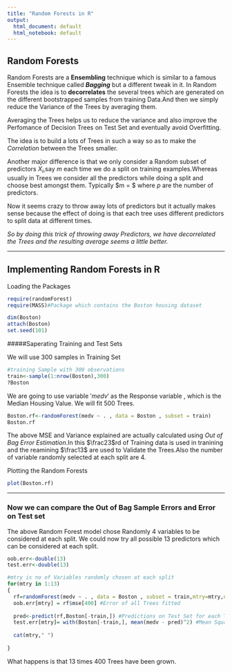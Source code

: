 ```yaml
---
title: "Random Forests in R"
output:
  html_document: default
  html_notebook: default
---
```



## Random Forests 

Random Forests are a __Ensembling__ technique which is similar to a famous Ensemble technique called  *__Bagging__* but a different tweak in it. In Random Forests the idea is to __decorrelates__ the several trees which are generated on the different bootstrapped samples from training Data.And then we simply reduce the Variance of the Trees by averaging them. 

Averaging the Trees helps us to reduce the variance and also improve the Perfomance of Decision Trees on Test Set and eventually avoid Overfitting.

The idea is to build a lots of Trees in such a way so as to make the *Correlation* between the Trees smaller.

Another major difference is that we only consider a Random subset of predictors $X_i$,say $m$ each time we do a split on training examples.Whereas usually in Trees we consider all the predictors while doing a split and choose best amongst them. Typically  $m = \sqrt{p} $ where $p$ are the number of predictors.

Now it seems crazy to throw away lots of predictors but it actually makes sense because the effect of doing is that each tree uses different predictors to split data at different times.

*So by doing this trick of throwing away Predictors, we have decorrelated the Trees and the resulting average seems a little better. *



-----


## Implementing Random Forests in R

Loading the Packages

```r
require(randomForest)
require(MASS)#Package which contains the Boston housing dataset

dim(Boston)
attach(Boston)
set.seed(101)

```


#####Saperating Training and Test Sets

We will use 300 samples in Training Set

```r
#training Sample with 300 observations
train<-sample(1:nrow(Boston),300)
?Boston  

```

We are going to use variable $'medv'$ as the Response variable , which is the Median Housing Value.
We will fit 500 Trees. 
```r
Boston.rf<-randomForest(medv ~ . , data = Boston , subset = train)
Boston.rf
```
The above MSE and Variance explained are actually calculated using *Out of Bag Error Estimation*.In this $\frac23$rd of Training data is used in tranining and the reamining $\frac13$ are used to Validate the Trees.Also the number of variable randomly selected  at each split are 4.


Plotting the Random Forests
```r
plot(Boston.rf)
```



-----


### Now we can compare the Out of Bag Sample Errors and Error on Test set

The above Random Forest model chose Randomly 4 variables to be considered at each split.
We could now try all possible 13 predictors which can be considered at each split.

```r
oob.err<-double(13)
test.err<-double(13)

#mtry is no of Variables randomly chosen at each split
for(mtry in 1:13) 
{
  rf=randomForest(medv ~ . , data = Boston , subset = train,mtry=mtry,ntree=400) 
  oob.err[mtry] = rf$mse[400] #Error of all Trees fitted
  
  pred<-predict(rf,Boston[-train,]) #Predictions on Test Set for each Tree
  test.err[mtry]= with(Boston[-train,], mean(medv - pred)^2) #Mean Squared Test Error
  
  cat(mtry," ")
  
}


```


What happens is that 13 times 400 Trees have been grown.


